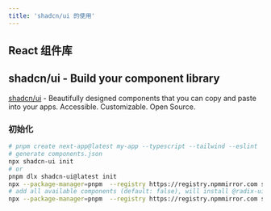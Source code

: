 ```yaml
---
title: 'shadcn/ui 的使用'
---
```


## React 组件库

## shadcn/ui - Build your component library

[shadcn/ui](https://ui.shadcn.com/) - Beautifully designed components that you can copy and paste into your apps. Accessible. Customizable. Open Source.

### 初始化

```sh
# pnpm create next-app@latest my-app --typescript --tailwind --eslint
# generate components.json
npx shadcn-ui init
# or
pnpm dlx shadcn-ui@latest init
npx --package-manager=pnpm  --registry https://registry.npmmirror.com shadcn-ui@latest add button
# add all available components (default: false), will install @radix-ui/* packages src/components/ui/*
npx --package-manager=pnpm  --registry https://registry.npmmirror.com shadcn-ui@latest add -a
```
